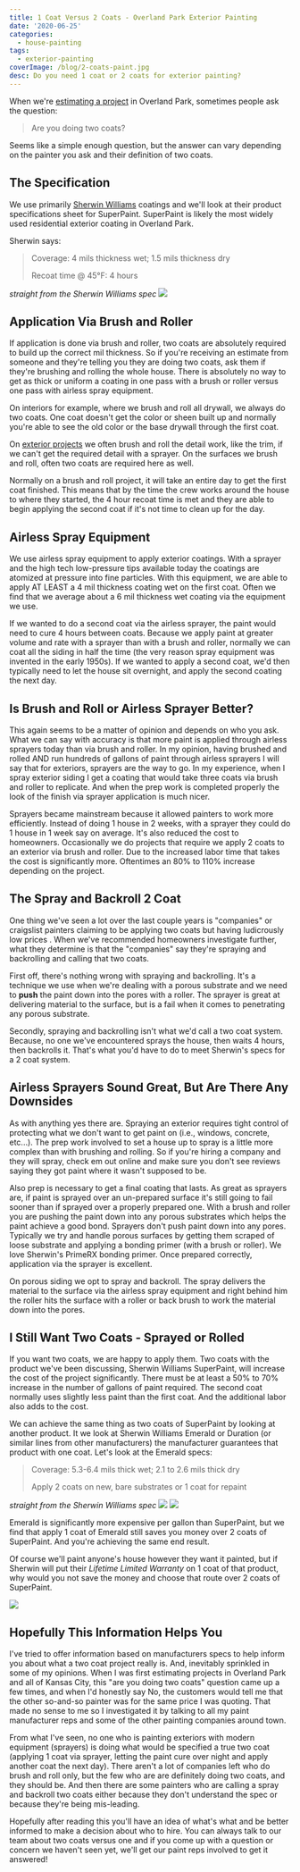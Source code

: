 ```yaml
---
title: 1 Coat Versus 2 Coats - Overland Park Exterior Painting
date: '2020-06-25'
categories:
  - house-painting
tags:
  - exterior-painting
coverImage: /blog/2-coats-paint.jpg
desc: Do you need 1 coat or 2 coats for exterior painting?
---
```


When we're [estimating a project](https://greatplainspaintingkc.com/good-painting-estimate-kansas-city/) in Overland Park, sometimes people ask the question:

> Are you doing two coats?

Seems like a simple enough question, but the answer can vary depending on the painter you ask and their definition of two coats.

## The Specification

We use primarily [Sherwin Williams](https://www.sherwin-williams.com/sherwinwilliams) coatings and we'll look at their product specifications sheet for SuperPaint. SuperPaint is likely the most widely used residential exterior coating in Overland Park.

Sherwin says:

> Coverage: 4 mils thickness wet; 1.5 mils thickness dry
>
> Recoat time @ 45°F: 4 hours

_straight from the Sherwin Williams spec_
![](/blog/images/superpaint-spec.png)

## Application Via Brush and Roller

If application is done via brush and roller, two coats are absolutely required to build up the correct mil thickness. So if you're receiving an estimate from someone and they're telling you they are doing two coats, ask them if they're brushing and rolling the whole house. There is absolutely no way to get as thick or uniform a coating in one pass with a brush or roller versus one pass with airless spray equipment.

On interiors for example, where we brush and roll all drywall, we always do two coats. One coat doesn't get the color or sheen built up and normally you're able to see the old color or the base drywall through the first coat.

On [exterior projects](https://greatplainspaintingkc.com/exterior-painting-kansas-city/) we often brush and roll the detail work, like the trim, if we can't get the required detail with a sprayer. On the surfaces we brush and roll, often two coats are required here as well.

Normally on a brush and roll project, it will take an entire day to get the first coat finished. This means that by the time the crew works around the house to where they started, the 4 hour recoat time is met and they are able to begin applying the second coat if it's not time to clean up for the day.

## Airless Spray Equipment

We use airless spray equipment to apply exterior coatings. With a sprayer and the high tech low-pressure tips available today the coatings are atomized at pressure into fine particles. With this equipment, we are able to apply AT LEAST a 4 mil thickness coating wet on the first coat. Often we find that we average about a 6 mil thickness wet coating via the equipment we use.

If we wanted to do a second coat via the airless sprayer, the paint would need to cure 4 hours between coats. Because we apply paint at greater volume and rate with a sprayer than with a brush and roller, normally we can coat all the siding in half the time (the very reason spray equipment was invented in the early 1950s). If we wanted to apply a second coat, we'd then typically need to let the house sit overnight, and apply the second coating the next day.

## Is Brush and Roll or Airless Sprayer Better?

This again seems to be a matter of opinion and depends on who you ask. What we can say with accuracy is that more paint is applied through airless sprayers today than via brush and roller. In my opinion, having brushed and rolled AND run hundreds of gallons of paint through airless sprayers I will say that for exteriors, sprayers are the way to go. In my experience, when I spray exterior siding I get a coating that would take three coats via brush and roller to replicate. And when the prep work is completed properly the look of the finish via sprayer application is much nicer.

Sprayers became mainstream because it allowed painters to work more efficiently. Instead of doing 1 house in 2 weeks, with a sprayer they could do 1 house in 1 week say on average. It's also reduced the cost to homeowners. Occasionally we do projects that require we apply 2 coats to an exterior via brush and roller. Due to the increased labor time that takes the cost is significantly more. Oftentimes an 80% to 110% increase depending on the project.

## The Spray and Backroll 2 Coat

One thing we've seen a lot over the last couple years is "companies" or craigslist painters claiming to be applying two coats but having ludicrously low prices . When we've recommended homeowners investigate further, what they determine is that the "companies" say they're spraying and backrolling and calling that two coats.

First off, there's nothing wrong with spraying and backrolling. It's a technique we use when we're dealing with a porous substrate and we need to **push** the paint down into the pores with a roller. The sprayer is great at delivering material to the surface, but is a fail when it comes to penetrating any porous substrate.

Secondly, spraying and backrolling isn't what we'd call a two coat system. Because, no one we've encountered sprays the house, then waits 4 hours, then backrolls it. That's what you'd have to do to meet Sherwin's specs for a 2 coat system.

## Airless Sprayers Sound Great, But Are There Any Downsides

As with anything yes there are. Spraying an exterior requires tight control of protecting what we don't want to get paint on (i.e., windows, concrete, etc...). The prep work involved to set a house up to spray is a little more complex than with brushing and rolling. So if you're hiring a company and they will spray, check em out online and make sure you don't see reviews saying they got paint where it wasn't supposed to be.

Also prep is necessary to get a final coating that lasts. As great as sprayers are, if paint is sprayed over an un-prepared surface it's still going to fail sooner than if sprayed over a properly prepared one. With a brush and roller you are pushing the paint down into any porous substrates which helps the paint achieve a good bond. Sprayers don't push paint down into any pores. Typically we try and handle porous surfaces by getting them scraped of loose substrate and applying a bonding primer (with a brush or roller). We love Sherwin's PrimeRX bonding primer. Once prepared correctly, application via the sprayer is excellent.

On porous siding we opt to spray and backroll. The spray delivers the material to the surface via the airless spray equipment and right behind him the roller hits the surface with a roller or back brush to work the material down into the pores.

## I Still Want Two Coats - Sprayed or Rolled

If you want two coats, we are happy to apply them. Two coats with the product we've been discussing, Sherwin Williams SuperPaint, will increase the cost of the project significantly. There must be at least a 50% to 70% increase in the number of gallons of paint required. The second coat normally uses slightly less paint than the first coat. And the additional labor also adds to the cost.

We can achieve the same thing as two coats of SuperPaint by looking at another product. It we look at Sherwin Williams Emerald or Duration (or similar lines from other manufacturers) the manufacturer guarantees that product with one coat. Let's look at the Emerald specs:

> Coverage: 5.3-6.4 mils thick wet; 2.1 to 2.6 mils thick dry
>
> Apply 2 coats on new, bare substrates or 1 coat for repaint

_straight from the Sherwin Williams spec_
![](/blog/images/emerald-mils.png)
![](/blog/images/emerald-spec.png)

Emerald is significantly more expensive per gallon than SuperPaint, but we find that apply 1 coat of Emerald still saves you money over 2 coats of SuperPaint. And you're achieving the same end result.

Of course we'll paint anyone's house however they want it painted, but if Sherwin will put their _Lifetime Limited Warranty_ on 1 coat of that product, why would you not save the money and choose that route over 2 coats of SuperPaint.

![](/blog/images/emerald-sell-sheet.png)

## Hopefully This Information Helps You

I've tried to offer information based on manufacturers specs to help inform you about what a two coat project really is. And, inevitably sprinkled in some of my opinions. When I was first estimating projects in Overland Park and all of Kansas City, this "are you doing two coats" question came up a few times, and when I'd honestly say No, the customers would tell me that the other so-and-so painter was for the same price I was quoting. That made no sense to me so I investigated it by talking to all my paint manufacturer reps and some of the other painting companies around town.

From what I've seen, no one who is painting exteriors with modern equipment (sprayers) is doing what would be specified a true two coat (applying 1 coat via sprayer, letting the paint cure over night and apply another coat the next day). There aren't a lot of companies left who do brush and roll only, but the few who are are definitely doing two coats, and they should be. And then there are some painters who are calling a spray and backroll two coats either because they don't understand the spec or because they're being mis-leading.

Hopefully after reading this you'll have an idea of what's what and be better informed to make a decision about who to hire. You can always talk to our team about two coats versus one and if you come up with a question or concern we haven't seen yet, we'll get our paint reps involved to get it answered!
